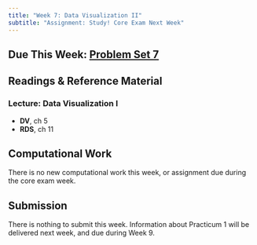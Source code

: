 ```yaml
---
title: "Week 7: Data Visualization II"
subtitle: "Assignment: Study! Core Exam Next Week"
---
```


## Due This Week: [Problem Set 7]((../problemsets/ps7.qmd))

## Readings & Reference Material
### Lecture: Data Visualization I
- **DV**, ch 5
- **RDS**, ch 11

## Computational Work
There is no new computational work this week, or assignment due during the core exam week.

## Submission
There is nothing to submit this week.  Information about Practicum 1 will be delivered next week, and due during Week 9.